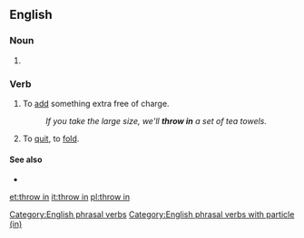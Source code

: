 {{also|throw-in}}
==English==

===Noun===
{{en-noun|-}}

# {{alternative form of|throw-in|lang=en}}

===Verb===
{{head|en|verb|head=[[throw]] [[in]]}}

# {{label|en|idiomatic}} To [[add]] something extra free of charge.
#: ''If you take the large size, we'll '''throw in''' a set of tea towels.''
# {{label|en|idiomatic}} To [[quit]], to [[fold]].

====See also====
* {{l|en|throw in with}}

[[Category:English phrasal verbs]]
[[Category:English phrasal verbs with particle (in)]]

[[et:throw in]]
[[it:throw in]]
[[pl:throw in]]